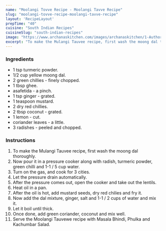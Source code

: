 ---
name: "Moolangi Tovve Recipe - Moolangi Tavve Recipe"
slug: "moolangi-tovve-recipe-moolangi-tavve-recipe"
layout: 'RecipeLayout'
prepTime: "40"
cuisine: "South Indian Recipes"
cuisineSlug: "south-indian-recipes"
image: "https://www.archanaskitchen.com/images/archanaskitchen/1-Author/Madhuri_Aggarwal/Moolangi_Tovve__Raddish_Curry_1600.jpg"
excerpt: "To make the Mulangi Tauvee recipe, first wash the moong dal thoroughly"
---

### Ingredients

-  1 tsp turmeric powder.
-  1/2 cup yellow moong dal.
-  2 green chillies - finely chopped.
-  1 tbsp ghee.
-  asafetida - a pinch.
-  1 tsp ginger - grated.
-  1 teaspoon mustard.
-  2 dry red chillies.
-  2 tbsp coconut - grated.
-  1 lemon - cut.
-  coriander leaves - a little.
- 3 radishes - peeled and chopped.

### Instructions

1. To make the Mulangi Tauvee recipe, first wash the moong dal thoroughly.
1. Now pour it in a pressure cooker along with radish, turmeric powder, green chilli and 1-1 / 5 cup water.
1. Turn on the gas, and cook for 3 cities.
1. Let the pressure drain automatically.
1. After the pressure comes out, open the cooker and take out the lentils.
1. Heat oil in a pan.
1. After the oil is hot, add mustard seeds, dry red chilies and fry it.
1. Now add the dal mixture, ginger, salt and 1-1 / 2 cups of water and mix it.
1. Let it boil until thick.
1. Once done, add green coriander, coconut and mix well.
1. Serve the Moolangi Tauvewe recipe with Masala Bhindi, Phulka and Kachumbar Salad.

